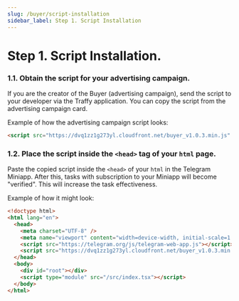 ```yaml
---
slug: /buyer/script-installation
sidebar_label: Step 1. Script Installation
---
```


# Step 1. Script Installation.

### 1.1. Obtain the script for your advertising campaign.

If you are the creator of the Buyer (advertising campaign), send the script to your developer via the Traffy application.
You can copy the script from the advertising campaign card.

Example of how the advertising campaign script looks:
```html
<script src="https://dvq1zz1g273yl.cloudfront.net/buyer_v1.0.3.min.js" traffy-key="Your Traffy Key" />
```

### 1.2. Place the script inside the ```<head>``` tag of your ```html``` page.

Paste the copied script inside the ```<head>``` of your ```html``` in the Telegram Miniapp. After this, tasks with subscription to your Miniapp will become "verified". This will increase the task effectiveness.

Example of how it might look:

```html
<!doctype html>
<html lang="en">
  <head>
    <meta charset="UTF-8" />
    <meta name="viewport" content="width=device-width, initial-scale=1.0" />
    <script src="https://telegram.org/js/telegram-web-app.js"></script>
    <script src="https://dvq1zz1g273yl.cloudfront.net/buyer_v1.0.3.min.js" traffy-key="Your Traffy Key"></script>
  </head>
  <body>
    <div id="root"></div>
    <script type="module" src="/src/index.tsx"></script>
  </body>
</html>
```